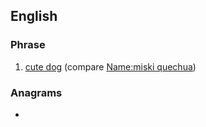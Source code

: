 ==English==

===Phrase===
{{head|en|phrase}}

# {{lb|en|Internet meme}} [[cute dog]] (compare [[Name:miski quechua]])


===Anagrams===
* {{anagrams|en|a=ehnoos|Neosho}}